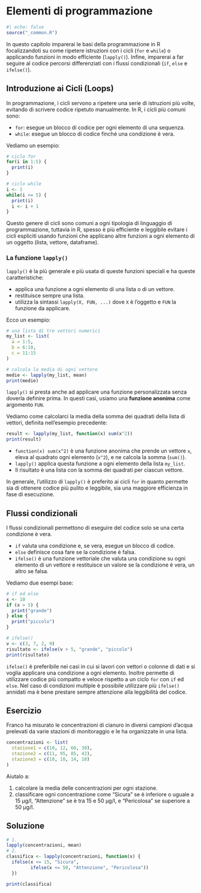 # Elementi di programmazione {#sec-coding}

```r
#| echo: false
source("_common.R")
```

In questo capitolo imparerai le basi della programmazione in R focalizzandoti su come ripetere istruzioni con i cicli (`for` e `while`) o applicando funzioni in modo efficiente (`lapply()`). Infine, imparerai a far seguire al codice percorsi differenziati con i flussi condizionali (`if`, `else` e `ifelse()`).

## Introduzione ai Cicli (Loops)

In programmazione, i cicli servono a ripetere una serie di istruzioni più volte, evitando di scrivere codice ripetuto manualmente. In R, i cicli più comuni sono:

- `for`: esegue un blocco di codice per ogni elemento di una sequenza.
- `while`: esegue un blocco di codice finché una condizione è vera.

Vediamo un esempio:

```r
# ciclo for
for(i in 1:5) {
  print(i)
}

# ciclo while
i <- 1
while(i <= 5) {
  print(i)
  i <- i + 1
}
```

Questo genere di cicli sono comuni a ogni tipologia di linguaggio di programmazione, tuttavia in R, spesso è più efficiente e leggibile evitare i cicli espliciti usando funzioni che applicano altre funzioni a ogni elemento di un oggetto (lista, vettore, dataframe).

### La funzione `lapply()`

`lapply()` è la più generale e più usata di queste funzioni speciali e ha queste caratteristiche:

- applica una funzione a ogni elemento di una lista o di un vettore.
- restituisce sempre una lista.
- utilizza la sintassi `lapply(X, FUN, ...)` dove `X` è l'oggetto e `FUN` la funzione da applicare.

Ecco un esempio:

```r
# una lista di tre vettori numerici
my_list <- list(
  a = 1:5,
  b = 6:10,
  c = 11:15
)

# calcola la media di ogni vettore
medie <- lapply(my_list, mean)
print(medie)

```

`lapply()` si presta anche ad applicare una funzione personalizzata senza doverla definire prima. In questi casi, usiamo una **funzione anonima** come argomento `FUN`.

Vediamo come calcolarci la media della somma dei quadrati della lista di vettori, definita nell'esempio precedente:

```r
result <- lapply(my_list, function(x) sum(x^2))
print(result)
```

- `function(x) sum(x^2)` è una funzione anonima che prende un vettore `x`, eleva al quadrato ogni elemento (`x^2`), e ne calcola la somma (`sum()`).
- `lapply()` applica questa funzione a ogni elemento della lista `my_list`.
- Il risultato è una lista con la somma dei quadrati per ciascun vettore.

In generale, l'utilizzo di `lapply()` è preferito ai cicli `for` in quanto permette sia di ottenere codice più pulito e leggibile, sia una maggiore efficienza in fase di esecuzione.

## Flussi condizionali

I flussi condizionali permettono di eseguire del codice solo se una certa condizione è vera.

- `if` valuta una condizione e, se vera, esegue un blocco di codice.
- `else` definisce cosa fare se la condizione è falsa.
- `ifelse()` è una funzione vettoriale che valuta una condizione su ogni elemento di un vettore e restituisce un valore se la condizione è vera, un altro se falsa.

Vediamo due esempi base:

```r
# if ed else
x <- 10
if (x > 5) {
  print("grande")
} else {
  print("piccolo")
}

# ifelse()
v <- c(3, 7, 2, 9)
risultato <- ifelse(v > 5, "grande", "piccolo")
print(risultato)
```

`ifelse()` è preferibile nei casi in cui si lavori con vettori o colonne di dati e si voglia applicare una condizione a ogni elemento. Inoltre permette di utilizzare codice più compatto e veloce rispetto a un ciclo `for` con `if` ed `else`.
Nel caso di condizioni multiple è possibile utilizzare più `ifelse()` annidati ma è bene prestare sempre attenzione alla leggibilità del codice.

::: panel-tabset
## Esercizio

Franco ha misurato le concentrazioni di cianuro in diversi campioni d'acqua prelevati da varie stazioni di monitoraggio e le ha organizzate in una lista.

```r
concentrazioni <- list(
  stazione1 = c(10, 12, 60, 30),
  stazione2 = c(11, 95, 85, 42),
  stazione3 = c(10, 10, 14, 18)
)
```


Aiutalo a:

1. calcolare la media delle concentrazioni per ogni stazione.
2. classificare ogni concentrazione come "Sicura" se è inferiore o uguale a 15 µg/l, "Attenzione" se è tra 15 e 50 µg/l, e "Pericolosa" se superiore a 50 µg/l.

## Soluzione

```r
# 1.
lapply(concentrazioni, mean)
# 2.
classifica <- lapply(concentrazioni, function(x) {
  ifelse(x <= 15, "Sicura",
         ifelse(x <= 50, "Attenzione", "Pericolosa"))
  })

print(classifica)
```

:::
